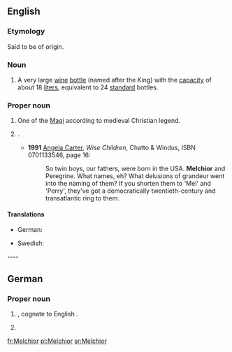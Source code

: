 {{also|melchior}}
==English==

===Etymology===
Said to be of {{etyl|peo}} origin.

===Noun===
{{en-noun}}

# A very large [[wine]] [[bottle]] (named after the King) with the [[capacity]] of about 18 [[liter]]s, equivalent to 24 [[standard]] bottles.

===Proper noun===
{{en-proper noun}}

# One of the [[Magi]] according to medieval Christian legend.
# {{qualifier|rather rare}} {{given name|male|from=Persian}}.
#* '''1991''' [[w:Angela Carter|Angela Carter]], ''Wise Children'', Chatto & Windus, ISBN 0701133546, page 16:
#*: So twin boys, our fathers, were born in the USA. '''Melchior''' and Peregrine. What names, eh? What delusions of grandeur went into the naming of them? If you shorten them to 'Mel' and 'Perry', they've got a democratically twentieth-century and transatlantic ring to them.

====Translations====
{{trans-top|male given name}}
* German: {{t-|de|Melchior}}
{{trans-mid}}
* Swedish: {{t+|sv|Melker}}
{{trans-bottom}}

---- 

==German==

===Proper noun===
{{infl|de|proper noun}}

# {{given name|male|lang=de}}, cognate to English {{l|en|Melchior}}.
# {{surname|patronymic|lang=de}}

[[fr:Melchior]]
[[pl:Melchior]]
[[sr:Melchior]]